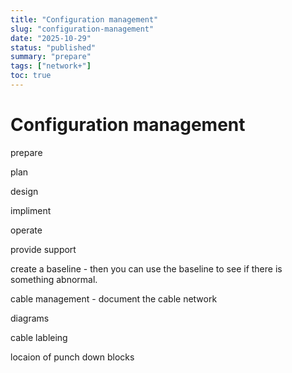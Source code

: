 ```yaml
---
title: "Configuration management"
slug: "configuration-management"
date: "2025-10-29"
status: "published"
summary: "prepare"
tags: ["network+"]
toc: true
---
```


# Configuration management

prepare 

plan 

design 

impliment 

operate 

provide support 

create a baseline - then you can use the baseline to see if there is something abnormal. 

cable management - document the cable network 

diagrams 

cable lableing 

locaion of punch down blocks